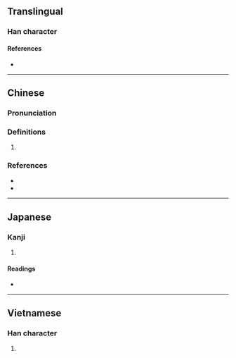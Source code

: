 {{character info/new}}
==Translingual==

===Han character===
{{Han char|rn=75|rad=木|as=11|sn=15|four=46900|canj=DWIM|ids=⿰木國}}

====References====
* {{Han ref|kx=0548.030|dkj=15382|dj=0935.220|hdz=21280.020|uh=69F6|ud=27126|bh=E5EB|bd=58859}}

----

==Chinese==
{{zh-forms|s=椢}}

===Pronunciation===
{{zh-pron
|m=guì
|c=kui3
|cat=
}}

===Definitions===
{{zh-hanzi}}

# {{rfdef|zh}}

===References===
* {{R:twedu|C05369}}
* {{R:yue:mfccd}}

----

==Japanese==

===Kanji===

{{ja-kanji|grade=|rs=木11}}

# {{defn|lang=ja|sort=木11}}

====Readings====
* {{ja-readings
|on=かい, け
|kun=くるみ
}}

----

==Vietnamese==

===Han character===
{{vi-readings|rs=木11|hanviet=guốc}}

# {{defn|lang=vi|sort=木11}}